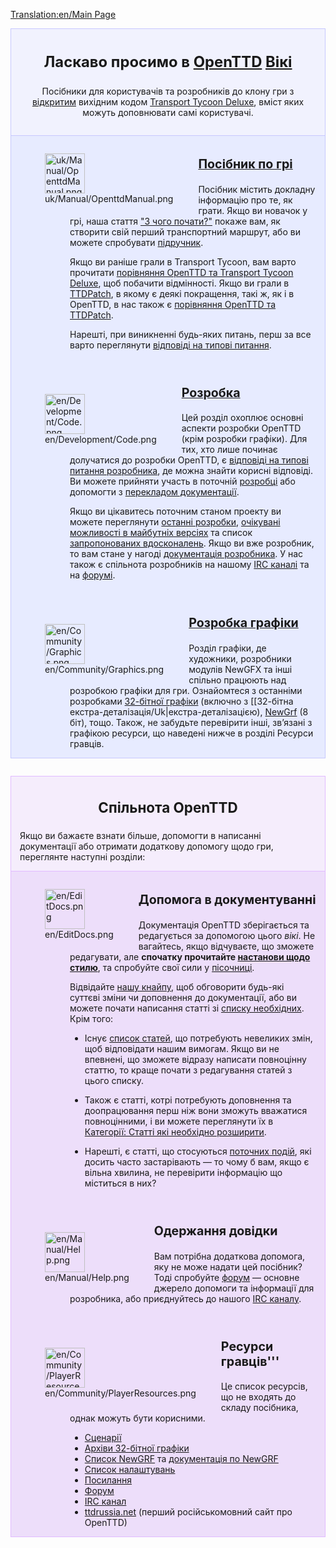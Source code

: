 [[Translation:en/Main Page]]

<div style="background-color: #f1f2fe; border: 1px solid #c7c8fe; margin: 0; padding: 1em 1em 1em 1em; text-align:center">
<div style="font-size:1.7em; font-weight:bold">Ласкаво просимо в <span class="plainlinks">[http://www.openttd.org/ OpenTTD]</span> [https://www.wikipedia.org/wiki/uk:Вікі Вікі]</div>
Посібники для користувачів та розробників до клону гри з  [https://www.wikipedia.org/wiki/uk:Відкрите_програмне_забезпечення відкритим] вихідним кодом [[uk/Archive/OpenTTD/Transport Tycoon Deluxe|Transport Tycoon Deluxe]], вміст яких можуть доповнювати самі користувачі.</div>

<div style="background-color: #E7EBFF; border: 1px solid #c7c8fe; border-top:none; padding: 1em 1em 0em 1em; margin-bottom:2em">
<div style="float:left">[[File:uk/Manual/OpenttdManual.png|64px]]</div>
<div style="margin-left:80px; margin-bottom:4em">
<div style="font-size:1.4em; font-weight:bold">[[uk/Manual/Main Page|Посібник по грі]]</div>
Посібник містить докладну інформацію про те, як грати. Якщо ви новачок у грі, наша стаття [[uk/З чого почати|"З чого почати?"]] покаже вам, як створити свій перший транспортний маршрут, або ви можете спробувати [[uk/Підручник|підручник]].

Якщо ви раніше грали в Transport Tycoon, вам варто прочитати [[uk/Зміни у порівнянні з TTD|порівняння OpenTTD та Transport Tycoon Deluxe]], щоб побачити відмінності. Якщо ви грали в [[uk/Archive/OpenTTD/TTDPatch|TTDPatch]], в якому є деякі покращення, такі ж, як і в OpenTTD, в нас також є [[uk/Порівняння можливостей OpenTTD та TTDPatch|порівняння OpenTTD та TTDPatch]].

Нарешті, при виникненні будь-яких питань, перш за все варто переглянути [[uk/Відповіді на типові питання|відповіді на типові питання]].
</div>

<div style="float:left">[[File:en/Development/Code.png|64px]]</div>
<div style="margin-left:80px; margin-bottom:4em">
<div style="font-size:1.4em; font-weight:bold">[[uk/Розробка|Розробка]]</div>
Цей розділ охоплює основні аспекти розробки OpenTTD (крім розробки графіки). Для тих, хто лише починає долучатися до розробки OpenTTD, є [[uk/Відповіді на типові питання розробника|відповіді на типові питання розробника]], де можна знайти корисні відповіді. Ви можете прийняти участь в поточній [[uk/Розробка|розробці]] або допомогти з [[uk/Інтернаціоналізація|перекладом документації]].

Якщо ви цікавитесь поточним станом проекту ви можете переглянути [[ru/Нещодавні та поточні розробки|останні розробки]], [[uk/Перспективний план|очікувані можливості в майбутніх версіях]] та список [[uk/Запропоновані вдосконалення|запропонованих вдосконалень]]. Якщо ви вже розробник, то вам стане у нагоді [[uk/Документація розробника|документація розробника]].
У нас також є спільнота розробників на нашому [[uk/IRC канал|IRC каналі]] та на [http://www.tt-forums.net/viewforum.php?f=33 форумі].
</div>

<div style="float:left">[[File:en/Community/Graphics.png|64px]]</div>
<div style="margin-left:80px; margin-bottom:1em; min-height:64px">
<div style="font-size:1.4em; font-weight:bold">[[uk/Розробка графіки|Розробка графіки]]</div>
Розділ графіки, де художники, розробники модулів NewGFX та інші спільно працюють над розробкою графіки для гри. Ознайомтеся з останніми розробками [[uk/Розробока 32-бітної графіки|32-бітної графіки]] (включно з [[32-бітна екстра-деталізація/Uk|екстра-деталізацією), [[uk/NewGRF|NewGrf]] (8 біт), тощо. Також, не забудьте перевірити інші, зв’язані з графікою ресурси, що наведені нижче в розділі Ресурси гравців.
</div>

</div>

<div style="background-color: #F5EDFC; border: 1px solid #E1BBFF; margin: 0; padding: 1em 1em 0em 1em;">
<div style="font-size:1.6em; font-weight:bold; text-align:center">Спільнота OpenTTD</div>
Якщо ви бажаєте взнати більше, допомогти в написанні документації або отримати додаткову допомогу щодо гри, переглянте наступні розділи:
</div>

<div style="background-color: #EDDEFA; border: 1px solid #E1BBFF; border-top:none; padding: 1em 1em 0em 1em;">

<div style="float:left">[[File:en/EditDocs.png|64px]]</div>
<div style="margin-left:80px; margin-bottom:4em">
<div style="font-size:1.4em; font-weight:bold">Допомога в документуванні</div>
Документація OpenTTD зберігається та редагується за допомогою цього ''вікі''. Не вагайтесь, якщо відчуваєте, що зможете редагувати, але '''спочатку прочитайте [[uk/Настанови щодо стилю|настанови щодо стилю]]''', та спробуйте свої сили у [[uk/Пісочниця|пісочниці]].

Відвідайте [[uk/Кнайпа|нашу кнайпу]], щоб обговорити будь-які суттєві зміни чи доповнення до документації, або ви можете почати написання статті зі [[uk/Необхідні статті|списку необхідних]].<br>
Крім того:

*Існує [[:Category:uk/Необхідно зробити|список статей]], що потребують невеликих змін, щоб відповідати нашим вимогам. Якщо ви не впевнені, що зможете відразу написати повноцінну статтю, то краще почати з редагування статей з цього списку.

*Також є статті, котрі потребують доповнення та доопрацювання перш ніж вони зможуть вважатися повноцінними, і ви можете переглянути їх в [[:Category:uk/Статті, котрі необхідно дописати|Категорії: Статті які необхідно розширити]].

*Нарешті, є статті, що стосуються [[:Category:uk/Поточні події|поточних подій]], які досить часто застарівають — то чому б вам, якщо є вільна хвилина, не перевірити інформацію що міститься в них?
</div>

<div style="float:left">[[File:en/Manual/Help.png|64px]]</div>
<div style="margin-left:80px; margin-bottom:4em">
<div style="font-size:1.4em; font-weight:bold">Одержання довідки</div>
Вам потрібна додаткова допомога, яку не може надати цей посібник? Тоді спробуйте [http://www.tt-forums.net/viewforum.php?f=55 форум] — основне джерело допомоги та інформації для розробника, або приєднуйтесь до нашого [[uk/IRC канал|IRC каналу]].
</div>

<div style="float:left">[[File:en/Community/PlayerResources.png|64px]]</div>
<div style="margin-left:80px; margin-bottom:1em">
<div style="font-size:1.4em; font-weight:bold">Ресурси гравців'''</div>
Це список ресурсів, що не входять до складу посібника, однак можуть бути корисними.
*[[uk/Список сценаріїв створених спільнотою|Сценарії]]
*[[en/Archive/Old 32bpp/List of downloadable 32 bpp tars|Архіви 32-бітної графіки]]
*[[uk/Список NewGRF|Список NewGRF]] та [[uk/NewGRF|документація по NewGRF]]
*[[uk/Розширені налаштування|Список налаштувань]]
*[[uk/Посилання|Посилання]]
*[http://www.tt-forums.net/viewforum.php?f=55 Форум]
*[[uk/IRC канал|IRC канал]]
*[http://open.ttdrussia.net/ ttdrussia.net] (перший російськомовний сайт про OpenTTD)
</div>
</div>